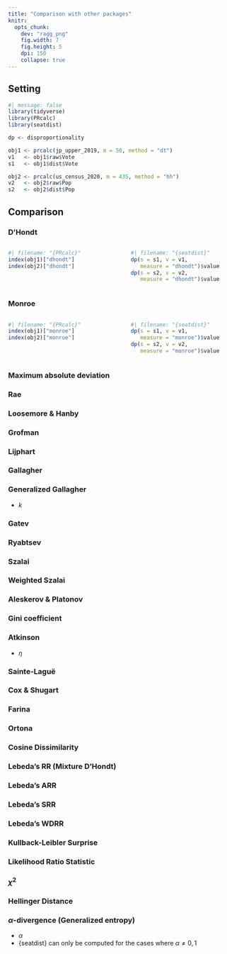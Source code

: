 ```yaml
---
title: "Comparison with other packages"
knitr: 
  opts_chunk: 
    dev: "ragg_png"
    fig.width: 7
    fig.height: 5
    dpi: 150
    collapse: true
---
```


## Setting

```r
#| message: false
library(tidyverse)
library(PRcalc)
library(seatdist)

dp <- disproportionality

obj1 <- prcalc(jp_upper_2019, m = 50, method = "dt")
v1   <- obj1$raw$Vote
s1   <- obj1$dist$Vote

obj2 <- prcalc(us_census_2020, m = 435, method = "hh")
v2   <- obj2$raw$Pop
s2   <- obj2$dist$Pop
```

## Comparison

### D'Hondt

::::{.columns}
:::{.column width=49%}
```r
#| filename: "{PRcalc}"
index(obj1)["dhondt"]
index(obj2)["dhondt"]
```
:::

:::{.column width=2%}
:::

:::{.column width=49%}
```r
#| filename: "{seatdist}"
dp(s = s1, v = v1, 
   measure = "dhondt")$value
dp(s = s2, v = v2, 
   measure = "dhondt")$value
```
:::
::::

### Monroe

::::{.columns}
:::{.column width=49%}
```r
#| filename: "{PRcalc}"
index(obj1)["monroe"]
index(obj2)["monroe"]
```
:::

:::{.column width=2%}
:::

:::{.column width=49%}
```r
#| filename: "{seatdist}"
dp(s = s1, v = v1, 
   measure = "monroe")$value
dp(s = s2, v = v2, 
   measure = "monroe")$value
```
:::
::::

### Maximum absolute deviation

### Rae

### Loosemore & Hanby

### Grofman

### Lijphart

### Gallagher

### Generalized Gallagher

* $k$

### Gatev

### Ryabtsev

### Szalai

### Weighted Szalai

### Aleskerov & Platonov

### Gini coefficient

### Atkinson

* $\eta$

### Sainte-Laguë

### Cox & Shugart

### Farina

### Ortona

### Cosine Dissimilarity

### Lebeda's RR (Mixture D'Hondt)

### Lebeda's ARR

### Lebeda's SRR

### Lebeda's WDRR

### Kullback-Leibler Surprise

### Likelihood Ratio Statistic

### $\chi^2$

### Hellinger Distance

### $\alpha$-divergence (Generalized entropy)

* $\alpha$
* {seatdist} can only be computed for the cases where $\alpha \neq 0, 1$
